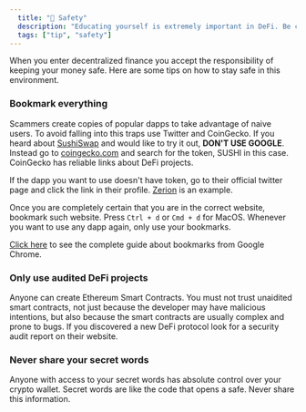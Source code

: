 ```yaml
---
  title: "🔐 Safety"
  description: "Educating yourself is extremely important in DeFi. Be careful and keep your money safe."
  tags: ["tip", "safety"]
---
```


When you enter decentralized finance you accept the responsibility of keeping your money safe. Here are some tips on how to stay safe in this environment.

### Bookmark everything

Scammers create copies of popular dapps to take advantage of naive users. To avoid falling into this traps use Twitter and CoinGecko. If you heard about [SushiSwap](https://www.coingecko.com/en/coins/sushi) and would like to try it out, **DON'T USE GOOGLE**. Instead go to [coingecko.com](https://coingecko.com/) and search for the token, SUSHI in this case. CoinGecko has reliable links about DeFi projects.

If the dapp you want to use doesn't have token, go to their official twitter page and click the link in their profile. [Zerion](https://twitter.com/zerion_io) is an example.

Once you are completely certain that you are in the correct website, bookmark such website. Press `Ctrl + d` or `Cmd + d` for MacOS. Whenever you want to use any dapp again, only use your bookmarks.

[Click here](https://support.google.com/chrome/answer/188842?co=GENIE.Platform%3DDesktop&hl=en) to see the complete guide about bookmarks from Google Chrome.

### Only use audited DeFi projects

Anyone can create Ethereum Smart Contracts. You must not trust unaidited smart contracts, not just because the developer may have malicious intentions, but also because the smart contracts are usually complex and prone to bugs. If you discovered a new DeFi protocol look for a security audit report on their website.

### Never share your secret words

Anyone with access to your secret words has absolute control over your crypto wallet. Secret words are like the code that opens a safe. Never share this information.

